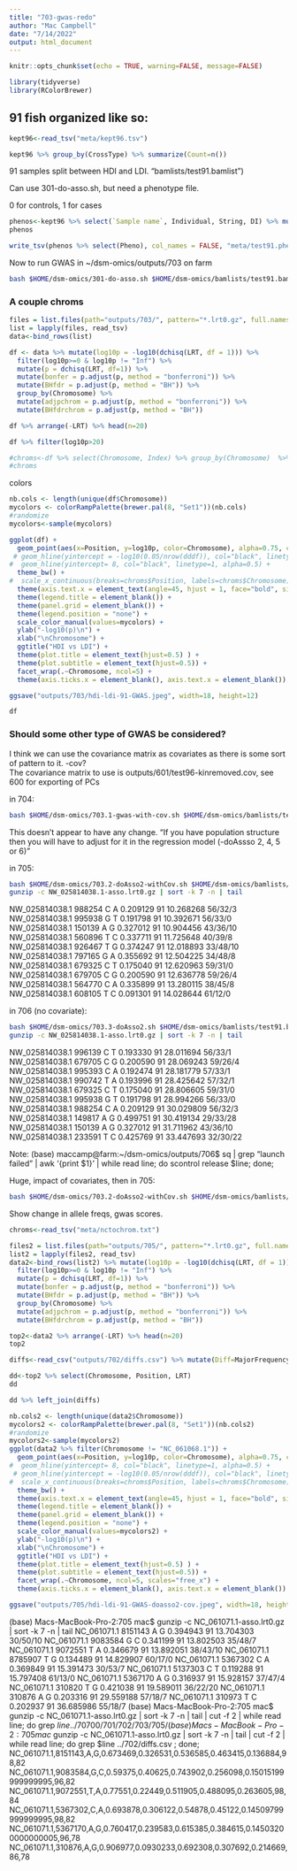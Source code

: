 ```yaml
---
title: "703-gwas-redo"
author: "Mac Campbell"
date: "7/14/2022"
output: html_document
---
```


```r
knitr::opts_chunk$set(echo = TRUE, warning=FALSE, message=FALSE)
```

```r
library(tidyverse)
library(RColorBrewer)
```

## 91 fish organized like so:

```r
kept96<-read_tsv("meta/kept96.tsv")

kept96 %>% group_by(CrossType) %>% summarize(Count=n())
```

91 samples split between HDI and LDI.
"bamlists/test91.bamlist")

Can use 301-do-asso.sh, but need a phenotype file.

0 for controls, 1 for cases      

```r
phenos<-kept96 %>% select(`Sample name`, Individual, String, DI) %>% mutate(Pheno=ifelse(DI=="LowDI",0,1))
phenos

write_tsv(phenos %>% select(Pheno), col_names = FALSE, "meta/test91.pheno")
```


Now to run GWAS in ~/dsm-omics/outputs/703 on farm     

```sh
bash $HOME/dsm-omics/301-do-asso.sh $HOME/dsm-omics/bamlists/test91.bamlist  $HOME/dsm-omics/meta/1mbseqs.txt $HOME/dsm-omics/meta/test91.pheno 
```


### A couple chroms

```r
files = list.files(path="outputs/703/", pattern="*.lrt0.gz", full.names = TRUE)
list = lapply(files, read_tsv)
data<-bind_rows(list)
```
```r
df <- data %>% mutate(log10p = -log10(dchisq(LRT, df = 1))) %>%
  filter(log10p>=0 & log10p != "Inf") %>%
  mutate(p = dchisq(LRT, df=1)) %>%
  mutate(bonfer = p.adjust(p, method = "bonferroni")) %>% 
  mutate(BHfdr = p.adjust(p, method = "BH")) %>%
  group_by(Chromosome) %>%
  mutate(adjpchrom = p.adjust(p, method = "bonferroni")) %>%
  mutate(BHfdrchrom = p.adjust(p, method = "BH"))

df %>% arrange(-LRT) %>% head(n=20)
```


```r
df %>% filter(log10p>20)
```

```r
#chroms<-df %>% select(Chromosome, Index) %>% group_by(Chromosome)  %>% summarize(Position=mean(Index))
#chroms
```
colors      
```r
nb.cols <- length(unique(df$Chromosome))
mycolors <- colorRampPalette(brewer.pal(8, "Set1"))(nb.cols)
#randomize
mycolors<-sample(mycolors)
```

```r
ggplot(df) +
  geom_point(aes(x=Position, y=log10p, color=Chromosome), alpha=0.75, cex=0.5) +
 # geom_hline(yintercept = -log10(0.05/nrow(dddf)), col="black", linetype=2, alpha=0.5) +
#  geom_hline(yintercept= 8, col="black", linetype=1, alpha=0.5) +
  theme_bw() +
#  scale_x_continuous(breaks=chroms$Position, labels=chroms$Chromosome) +
  theme(axis.text.x = element_text(angle=45, hjust = 1, face="bold", size=8)) +
  theme(legend.title = element_blank()) +
  theme(panel.grid = element_blank()) +
  theme(legend.position = "none") +
  scale_color_manual(values=mycolors) +
  ylab("-log10(p)\n") +
  xlab("\nChromosome") +
  ggtitle("HDI vs LDI") +
  theme(plot.title = element_text(hjust=0.5) ) +
  theme(plot.subtitle = element_text(hjust=0.5)) +
  facet_wrap(.~Chromosome, ncol=5) +
  theme(axis.ticks.x = element_blank(), axis.text.x = element_blank())

ggsave("outputs/703/hdi-ldi-91-GWAS.jpeg", width=18, height=12)
```

```r
df
```

### Should some other type of GWAS be considered?

I think we can use the covariance matrix as covariates as there is some sort of pattern to it. -cov?   
The covariance matrix to use is outputs/601/test96-kinremoved.cov, see 600 for exporting of PCs

in 704:
```sh
bash $HOME/dsm-omics/703.1-gwas-with-cov.sh $HOME/dsm-omics/bamlists/test91.bamlist  $HOME/dsm-omics/meta/1mbseqs.txt $HOME/dsm-omics/meta/test91.pheno $HOME/dsm-omics/meta/test91-pcs.tsv
```

This doesn't appear to have any change.
"If you have population structure then you will have to adjust for it in the regression model (-doAssso 2, 4, 5 or 6)"

in 705:
```sh
bash $HOME/dsm-omics/703.2-doAsso2-withCov.sh $HOME/dsm-omics/bamlists/test91.bamlist  $HOME/dsm-omics/meta/NW.txt $HOME/dsm-omics/meta/test91.pheno $HOME/dsm-omics/meta/test91-pcs.tsv
gunzip -c NW_025814038.1-asso.lrt0.gz | sort -k 7 -n | tail
```
NW_025814038.1	988254	C	A	0.209129	91	10.268268	56/32/3
NW_025814038.1	995938	G	T	0.191798	91	10.392671	56/33/0
NW_025814038.1	150139	A	G	0.327012	91	10.904456	43/36/10
NW_025814038.1	560896	T	C	0.337711	91	11.725648	40/39/8
NW_025814038.1	926467	T	G	0.374247	91	12.018893	33/48/10
NW_025814038.1	797165	G	A	0.355692	91	12.504225	34/48/8
NW_025814038.1	679325	C	T	0.175040	91	12.620963	59/31/0
NW_025814038.1	679705	C	G	0.200590	91	12.636778	59/26/4
NW_025814038.1	564770	C	A	0.335899	91	13.280115	38/45/8
NW_025814038.1	608105	T	C	0.091301	91	14.028644	61/12/0

in 706 (no covariate):     
```sh
bash $HOME/dsm-omics/703.3-doAsso2.sh $HOME/dsm-omics/bamlists/test91.bamlist  $HOME/dsm-omics/meta/NW.txt $HOME/dsm-omics/meta/test91.pheno
gunzip -c NW_025814038.1-asso.lrt0.gz | sort -k 7 -n | tail
```
NW_025814038.1	996139	C	T	0.193330	91	28.011694	56/33/1
NW_025814038.1	679705	C	G	0.200590	91	28.069243	59/26/4
NW_025814038.1	995393	C	A	0.192474	91	28.181779	57/33/1
NW_025814038.1	990742	T	A	0.193996	91	28.425642	57/32/1
NW_025814038.1	679325	C	T	0.175040	91	28.806605	59/31/0
NW_025814038.1	995938	G	T	0.191798	91	28.994266	56/33/0
NW_025814038.1	988254	C	A	0.209129	91	30.029809	56/32/3
NW_025814038.1	149817	A	G	0.499751	91	30.419134	29/33/28
NW_025814038.1	150139	A	G	0.327012	91	31.711962	43/36/10
NW_025814038.1	233591	T	C	0.425769	91	33.447693	32/30/22

Note: (base) maccamp@farm:~/dsm-omics/outputs/706$ sq | grep "launch failed" | awk '{print $1}' | while read line; do scontrol release $line; done;

Huge, impact of covariates, then in 705:
```sh
bash $HOME/dsm-omics/703.2-doAsso2-withCov.sh $HOME/dsm-omics/bamlists/test91.bamlist  $HOME/dsm-omics/meta/1mbseqs.txt  $HOME/dsm-omics/meta/test91.pheno $HOME/dsm-omics/meta/test91-pcs.tsv
```


Show change in allele freqs, gwas scores.

```r
chroms<-read_tsv("meta/nctochrom.txt")
```

```r
files2 = list.files(path="outputs/705/", pattern="*.lrt0.gz", full.names = TRUE)
list2 = lapply(files2, read_tsv)
data2<-bind_rows(list2) %>% mutate(log10p = -log10(dchisq(LRT, df = 1))) %>%
  filter(log10p>=0 & log10p != "Inf") %>%
  mutate(p = dchisq(LRT, df=1)) %>%
  mutate(bonfer = p.adjust(p, method = "bonferroni")) %>% 
  mutate(BHfdr = p.adjust(p, method = "BH")) %>%
  group_by(Chromosome) %>%
  mutate(adjpchrom = p.adjust(p, method = "bonferroni")) %>%
  mutate(BHfdrchrom = p.adjust(p, method = "BH"))

top2<-data2 %>% arrange(-LRT) %>% head(n=20)
top2
```


```r
diffs<-read_csv("outputs/702/diffs.csv") %>% mutate(Diff=MajorFrequencyHDI-MajorFrequency)
```
```r
dd<-top2 %>% select(Chromosome, Position, LRT)
dd
```

```r
dd %>% left_join(diffs)
```

```r
nb.cols2 <- length(unique(data2$Chromosome))
mycolors2 <- colorRampPalette(brewer.pal(8, "Set1"))(nb.cols2)
#randomize
mycolors2<-sample(mycolors2)
ggplot(data2 %>% filter(Chromosome != "NC_061068.1")) +
  geom_point(aes(x=Position, y=log10p, color=Chromosome), alpha=0.75, cex=0.5) +
#  geom_hline(yintercept= 8, col="black", linetype=1, alpha=0.5) +
 # geom_hline(yintercept = -log10(0.05/nrow(dddf)), col="black", linetype=2, alpha=0.5) +
#  scale_x_continuous(breaks=chroms$Position, labels=chroms$Chromosome) +
  theme_bw() +
  theme(axis.text.x = element_text(angle=45, hjust = 1, face="bold", size=8)) +
  theme(legend.title = element_blank()) +
  theme(panel.grid = element_blank()) +
  theme(legend.position = "none") +
  scale_color_manual(values=mycolors2) +
  ylab("-log10(p)\n") +
  xlab("\nChromosome") +
  ggtitle("HDI vs LDI") +
  theme(plot.title = element_text(hjust=0.5) ) +
  theme(plot.subtitle = element_text(hjust=0.5)) +
  facet_wrap(.~Chromosome, ncol=5, scales="free_x") +
  theme(axis.ticks.x = element_blank(), axis.text.x = element_blank())

ggsave("outputs/705/hdi-ldi-91-GWAS-doasso2-cov.jpeg", width=18, height=12)
```

(base) Macs-MacBook-Pro-2:705 mac$ gunzip -c NC_061071.1-asso.lrt0.gz | sort -k 7 -n | tail
NC_061071.1	8151143	A	G	0.394943	91	13.704303	30/50/10
NC_061071.1	9083584	G	C	0.341199	91	13.802503	35/48/7
NC_061071.1	9072551	T	A	0.346679	91	13.892051	38/43/10
NC_061071.1	8785907	T	G	0.134489	91	14.829907	60/17/0
NC_061071.1	5367302	C	A	0.369849	91	15.391473	30/53/7
NC_061071.1	5137303	C	T	0.119288	91	15.797408	61/13/0
NC_061071.1	5367170	A	G	0.316937	91	15.928157	37/47/4
NC_061071.1	310820	T	G	0.421038	91	19.589011	36/22/20
NC_061071.1	310876	A	G	0.203316	91	29.559188	57/18/7
NC_061071.1	310973	T	C	0.202937	91	36.685986	55/18/7
(base) Macs-MacBook-Pro-2:705 mac$ gunzip -c NC_061071.1-asso.lrt0.gz | sort -k 7 -n | tail | cut -f 2 | while read line; do grep $line ../70
700/ 701/ 702/ 703/ 705/ 
(base) Macs-MacBook-Pro-2:705 mac$ gunzip -c NC_061071.1-asso.lrt0.gz | sort -k 7 -n | tail | cut -f 2 | while read line; do grep $line ../702/diffs.csv ; done;
NC_061071.1,8151143,A,G,0.673469,0.326531,0.536585,0.463415,0.136884,98,82
NC_061071.1,9083584,G,C,0.59375,0.40625,0.743902,0.256098,0.15015199999999995,96,82
NC_061071.1,9072551,T,A,0.77551,0.22449,0.511905,0.488095,0.263605,98,84
NC_061071.1,5367302,C,A,0.693878,0.306122,0.54878,0.45122,0.14509799999999995,98,82
NC_061071.1,5367170,A,G,0.760417,0.239583,0.615385,0.384615,0.14503200000000005,96,78
NC_061071.1,310876,A,G,0.906977,0.0930233,0.692308,0.307692,0.214669,86,78
